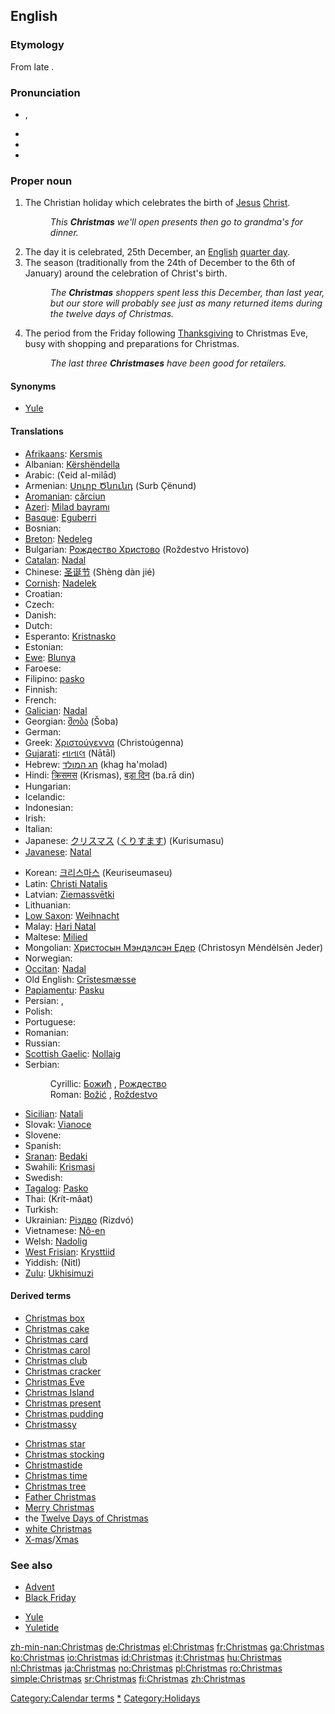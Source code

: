 ==English==

===Etymology===
From late {{etyl|ang}} {{term|Cristes mæsse||Christ's mass, Christ's festival}}.

===Pronunciation===
* {{IPA|/'kɻɪs.məs/}}, {{SAMPA|/'krIs.m@s/}}
* {{SAMPA|/'k@R@ss.mAhs.Ieuse.e/}}
* {{enPR|KRIS-məs}}
* {{audio|en-us-Christmas.ogg|Audio (US)}}

===Proper noun===
{{en-noun|es}}

# The Christian holiday which celebrates the birth of [[Jesus]] [[Christ]].
#: ''This '''Christmas''' we'll open presents then go to grandma's for dinner.''
# The day it is celebrated, 25th December, an [[English]] [[quarter day]].
# The season (traditionally from the 24th of December to the 6th of January) around the celebration of Christ's birth.
#: ''The '''Christmas''' shoppers spent less this December, than last year, but our store will probably see just as many returned items during the twelve days of Christmas.''
# {{US|retailing}} The period from the Friday following [[Thanksgiving]] to Christmas Eve, busy with shopping and preparations for Christmas.
#: ''The last three '''Christmases''' have been good for retailers.''

====Synonyms====
* [[Yule]]

====Translations====
{{trans-top|Christian holiday}}
* [[Afrikaans]]: [[Kersmis]]
* Albanian: [[Kërshëndella]]
* Arabic: {{Arab|[[عيد الميلاد]]}} (ʕeid al-milād) {{m}}
* Armenian: [[Սուրբ Ծնունդ]] (Surb Çënund)
* [[Aromanian]]: [[cărciun]]
* [[Azeri]]: [[Milad bayramı]]
* [[Basque]]: [[Eguberri]]
* Bosnian: {{t-|bs|Božić|m}}
* [[Breton]]: [[Nedeleg]]
* Bulgarian: [[Рождество Христово]] (Roždestvo Hristovo)
* [[Catalan]]: [[Nadal]]
* Chinese: [[圣诞节]] (Shèng dàn jié)
* [[Cornish]]: [[Nadelek]]
* Croatian: {{t+|hr|Božić|m}}
* Czech: {{t+|cs|Vánoce|f|p}}
* Danish: {{t+|da|jul|c}}
* Dutch: {{t+|nl|Kerstmis}}
* Esperanto: [[Kristnasko]]
* Estonian: {{t-|et|jõulud}}
* [[Ewe]]: [[Blunya]]
* Faroese: {{t+|fo|jól|xs=Faroese}}
* Filipino: [[pasko]]
* Finnish: {{t+|fi|joulu}}
* French: {{t+|fr|Noël}}
* [[Galician]]: [[Nadal]] {{m}}
* Georgian: [[შობა]] (Šoba)
* German: {{t+|de|Weihnachten}}
* Greek: [[Χριστούγεννα]] (Christoúgenna)
* [[Gujarati]]: [[નાતાલ]] (Nātāl)
* Hebrew: [[חג המולד]] (khag ha'molad)
* Hindi: [[क्रिसमस]] (Krismas), [[बड़ा दिन]] (ba.rā din)
* Hungarian: {{t+|hu|karácsony}}
* Icelandic: {{t+|is|jól|n|p}}
* Indonesian: {{t-|id|Natal|xs=Indonesian}}
* Irish: {{t+|ga|Nollaig|xs=Irish}}
* Italian: {{t+|it|Natale}}
* Japanese: [[クリスマス]] ([[くりすます]]) (Kurisumasu)
* [[Javanese]]: [[Natal]]
{{trans-mid}}
* Korean: [[크리스마스]] (Keuriseumaseu)
* Latin: [[Christi Natalis]]
* Latvian: [[Ziemassvētki]]
* Lithuanian: {{t+|lt|Kalėdos|xs=Lithuanian}}
* [[Low Saxon]]: [[Weihnacht]]
* Malay: [[Hari Natal]]
* Maltese: [[Milied]]
* Mongolian: [[Христосын Мэндэлсэн Едeр]] (Christosyn Mėndėlsėn Jeder)
* Norwegian: {{t-|no|jul|c}}
* [[Occitan]]: [[Nadal]]
* Old English: [[Crīstesmæsse]]
* [[Papiamentu]]: [[Pasku]]
* Persian: {{fa-Arab|[[عید میلاد مسیح]]}}, {{fa-Arab|[[عید نوئل]]}}
* Polish: {{t+|pl|Boże Narodzenie}}
* Portuguese: {{t+|pt|Natal}}
* Romanian: {{t+|ro|Crăciun|n}}
* Russian: {{t-|ru|Рождество|tr=Roždestvó|sc=Cyrl}}
* [[Scottish Gaelic]]: [[Nollaig]] {{f}}
* Serbian:
*: Cyrillic: [[Божић#Serbian|Божић]] {{m}}, [[Рождество]]
*: Roman: [[Božić#Serbian|Božić]] {{m}}, [[Roždestvo]]
* [[Sicilian]]: [[Natali]]
* Slovak: [[Vianoce]]
* Slovene: {{t+|sl|Božič}}
* Spanish: {{t+|es|Navidad|f}}
* [[Sranan]]: [[Bedaki]]
* Swahili: [[Krismasi]]
* Swedish: {{t+|sv|jul|c}}
* [[Tagalog]]: [[Pasko]]
* Thai: {{Thai|[[คริสต์มาส]]}} (Krít-mâat)
* Turkish: {{t+|tr|Noel}}
* Ukrainian: [[Різдво]] (Rizdvó)
* Vietnamese: [[Nô-en]]
* Welsh: [[Nadolig]]
* [[West Frisian]]: [[Krysttiid]]
* Yiddish: (Nitl)
* [[Zulu]]: [[Ukhisimuzi]]
{{trans-bottom}}

====Derived terms====
{{rel-top}}
* [[Christmas box]]
* [[Christmas cake]]
* [[Christmas card]]
* [[Christmas carol]]
* [[Christmas club]]
* [[Christmas cracker]]
* [[Christmas Eve]]
* [[Christmas Island]]
* [[Christmas present]]
* [[Christmas pudding]]
* [[Christmassy]]
{{rel-mid}}
* [[Christmas star]]
* [[Christmas stocking]]
* [[Christmastide]]
* [[Christmas time]] <!-- US equivalent of British 'Christmastide' popularized by Charles Schultz-->
* [[Christmas tree]]
* [[Father Christmas]]
* [[Merry Christmas]]
* the [[Twelve Days of Christmas]]
* [[white Christmas]]
* [[X-mas]]/[[Xmas]]
{{rel-bottom}}

===See also===
{{top2}}
* [[Advent]]
* [[Black Friday]]
{{mid2}}
<!--* [[quarter day]] how is this related? mentioned above, redundant here -->
* [[Yule]]
* [[Yuletide]]
{{bottom}}

[[Category:Calendar terms]]
[[Category:Christmas|*]]
[[Category:Holidays]]

[[zh-min-nan:Christmas]]
[[de:Christmas]]
[[el:Christmas]]
[[fr:Christmas]]
[[ga:Christmas]]
[[ko:Christmas]]
[[io:Christmas]]
[[id:Christmas]]
[[it:Christmas]]
[[hu:Christmas]]
[[nl:Christmas]]
[[ja:Christmas]]
[[no:Christmas]]
[[pl:Christmas]]
[[ro:Christmas]]
[[simple:Christmas]]
[[sr:Christmas]]
[[fi:Christmas]]
[[zh:Christmas]]